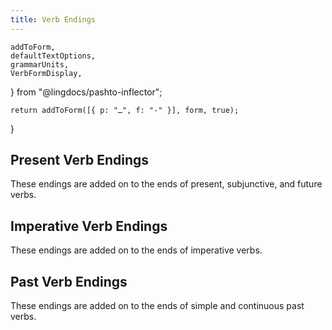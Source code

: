 ```yaml
---
title: Verb Endings
---
```


<!-- 

Copyright (c) 2021 lingdocs.com 

The content of the chapters/book is licensed by a
Attribution-ShareAlike 4.0 International License (CC BY-SA 4.0)
https://creativecommons.org/licenses/by-sa/4.0/
https://creativecommons.org/licenses/by-sa/4.0/legalcode
    
-->


    addToForm,
    defaultTextOptions,
    grammarUnits,
    VerbFormDisplay,
} from "@lingdocs/pashto-inflector";

    return addToForm([{ p: "ـ", f: "-" }], form, true);
}

## Present Verb Endings

These endings are added on to the ends of present, subjunctive, and future verbs.

<VerbFormDisplay
    displayForm={addTail(grammarUnits.presentEndings)}
    textOptions={defaultTextOptions}
/>

## Imperative Verb Endings

These endings are added on to the ends of imperative verbs.

<VerbFormDisplay
    displayForm={addTail(grammarUnits.imperativeEndings)}
    textOptions={defaultTextOptions}
/>

## Past Verb Endings

These endings are added on to the ends of simple and continuous past verbs.

<VerbFormDisplay
    displayForm={addTail(grammarUnits.pastEndings)}
    textOptions={defaultTextOptions}
/>

